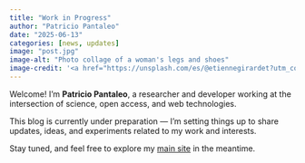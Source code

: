 ```yaml
---
title: "Work in Progress"
author: "Patricio Pantaleo"
date: "2025-06-13"
categories: [news, updates]
image: "post.jpg"
image-alt: "Photo collage of a woman's legs and shoes"
image-credit: '<a href="https://unsplash.com/es/@etiennegirardet?utm_content=creditCopyText&utm_medium=referral&utm_source=unsplash">Etienne Girardet</a> on <a href="https://unsplash.com/es/fotos/un-collage-de-fotos-de-las-piernas-y-los-zapatos-de-una-mujer-rJLkXd3uC-c?utm_content=creditCopyText&utm_medium=referral&utm_source=unsplash">Unsplash</a>'
---
```


Welcome! I'm **Patricio Pantaleo**, a researcher and developer working at the intersection of science, open access, and web technologies.  

This blog is currently under preparation — I'm setting things up to share updates, ideas, and experiments related to my work and interests.

Stay tuned, and feel free to explore my [main site](https://patricio.pantaleo.ar) in the meantime.
